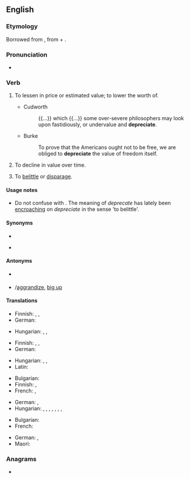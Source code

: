 ==English==

===Etymology===
Borrowed from {{bor|en|la|depretiare|depretiare, depretiatus}}, from {{m|la|de-}} + {{m|la|pretium||price}}.

===Pronunciation===
* {{a|UK}} {{IPA|/dɪˈpɹiːʃɪeɪt/|lang=en}}

===Verb===
{{en-verb|depreciat}}

# {{lb|en|transitive}} To lessen in price or estimated value; to lower the worth of.
#* {{rfdate|en}} Cudworth
#*: {{...}} which {{...}} some over-severe philosophers may look upon fastidiously, or undervalue and '''depreciate'''.
#* {{rfdate|en}} Burke
#*: To prove that the Americans ought not to be free, we are obliged to '''depreciate''' the value of freedom itself.
# {{lb|en|intransitive}} To decline in value over time.
# {{lb|en|transitive}} To [[belittle]] or [[disparage]].

====Usage notes====
* Do not confuse with {{m|en|deprecate||to disapprove of}}. The meaning of ''deprecate'' has lately been [[encroach]]ing on ''depreciate'' in the sense 'to belittle'.

====Synonyms====
* {{sense|reduce in value over time}}
* {{sense|belittle}} {{l|en|do down}}

====Antonyms====
* {{sense|reduce in value over time}} {{l|en|appreciate}}
* {{sense|belittle}} {{l|en|aggrandise}}/[[aggrandize]], [[big up]] {{qualifier|slang}}

====Translations====
{{trans-top|(tr.) to lessen in price or value}}
* Finnish: {{t+|fi|alentaa}}, {{t+|fi|laskea}}, {{t+|fi|halventaa}}
* German: {{t+|de|herabsetzen}}
{{trans-mid}}
* Hungarian: {{t+|hu|leértékel}}, {{t+|hu|devalvál}}, {{t|hu|elértéktelenít}}
{{trans-bottom}}

{{trans-top|(intr.) to decline in value over time}}
* Finnish: {{t+|fi|alentua}}, {{t+|fi|laskea}}, {{t+|fi|halveta}}
* German: {{t+|de|abschreiben}}
{{trans-mid}}
* Hungarian: {{t|hu|leértékelődik}}, {{t|hu|devalválódik}}, {{t+|hu|elértéktelenedik}}
* Latin: {{t|la|ēvīlescō}}
{{trans-bottom}}

{{trans-top|to belittle}}
* Bulgarian: {{t+|bg|подценявам}}
* Finnish: {{t+|fi|vähätellä}}, {{t+|fi|väheksyä}}
* French: {{t+|fr|déprécier}}, {{t+|fr|rabaisser}}
{{trans-mid}}
* German: {{t+|de|herabsetzen}}, {{t+|de|schmälern}}
* Hungarian: {{t+|hu|leértékel}}, {{t+|hu|lekicsinyel}}, {{t+|hu|leszól}}, {{t+|hu|ócsárol}}, {{t+|hu|becsmérel}}, {{t+|hu|lebecsül}}, {{t+|hu|bagatellizál}}, {{t+|hu|elbagatellizál}}
{{trans-bottom}}

{{checktrans-top}}
* Bulgarian: {{t+|bg|обезценявам}} <!-- Was under "to reduce in value over time" (unclear whether transitive, intransitive or both) -->
* French: {{t+|fr|déprécier}} <!-- Was under "to reduce in value over time" (unclear whether transitive, intransitive or both) -->
{{trans-mid}}
* German: {{t+|de|abwerten}}, {{t+|de|entwerten}} <!-- Was under "to reduce in value over time" (unclear whether transitive, intransitive or both) -->
* Maori: {{t|mi|whakaheke uara}} <!-- Was under "to reduce in value over time" (unclear whether transitive, intransitive or both) -->
{{trans-bottom}}

===Anagrams===
* {{anagrams|en|a=acdeeeiprt|etacepride}}